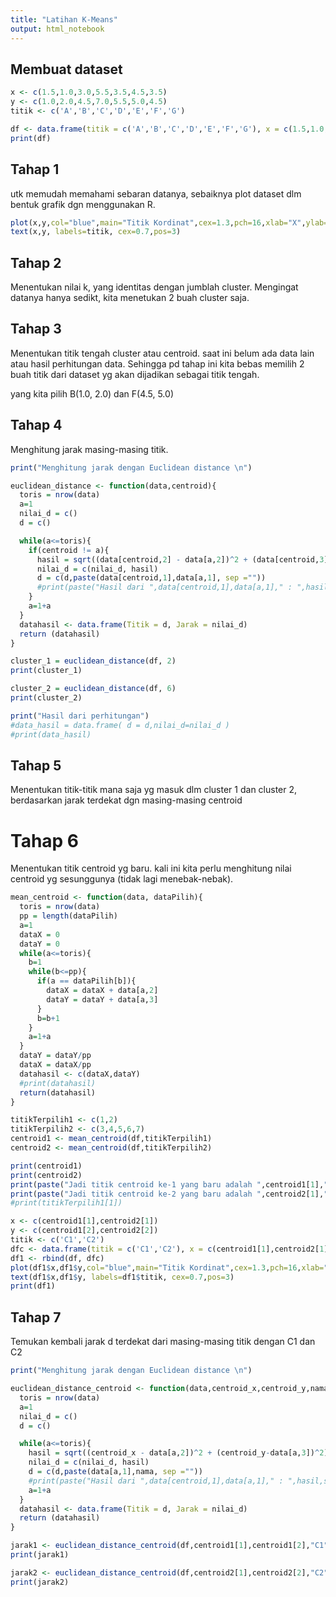 ```yaml
---
title: "Latihan K-Means"
output: html_notebook
---
```


## Membuat dataset
```r
x <- c(1.5,1.0,3.0,5.5,3.5,4.5,3.5)
y <- c(1.0,2.0,4.5,7.0,5.5,5.0,4.5)
titik <- c('A','B','C','D','E','F','G')

df <- data.frame(titik = c('A','B','C','D','E','F','G'), x = c(1.5,1.0,3.0,5.5,3.5,4.5,3.5), y = c(1.0,2.0,4.5,7.0,5.5,5.0,4.5))
print(df)
```

## Tahap 1
utk memudah memahami sebaran datanya, sebaiknya plot dataset dlm bentuk grafik dgn menggunakan R.
```r
plot(x,y,col="blue",main="Titik Kordinat",cex=1.3,pch=16,xlab="X",ylab="Y")
text(x,y, labels=titik, cex=0.7,pos=3)
```
## Tahap 2
Menentukan nilai k, yang identitas dengan jumblah cluster. Mengingat datanya hanya sedikt, kita menetukan 2 buah cluster saja.

## Tahap 3
Menentukan titik tengah cluster atau centroid. saat ini belum ada data lain atau hasil perhitungan data. Sehingga pd tahap ini kita bebas memilih 2 buah titik dari dataset yg akan dijadikan sebagai titik tengah.

yang kita pilih B(1.0, 2.0) dan F(4.5, 5.0)


## Tahap 4
Menghitung jarak masing-masing titik.
```r

print("Menghitung jarak dengan Euclidean distance \n")

euclidean_distance <- function(data,centroid){
  toris = nrow(data)
  a=1
  nilai_d = c()
  d = c()

  while(a<=toris){
    if(centroid != a){
      hasil = sqrt((data[centroid,2] - data[a,2])^2 + (data[centroid,3]-data[a,3])^2)
      nilai_d = c(nilai_d, hasil)
      d = c(d,paste(data[centroid,1],data[a,1], sep =""))
      #print(paste("Hasil dari ",data[centroid,1],data[a,1]," : ",hasil,sep=""))
    }
    a=1+a
  }
  datahasil <- data.frame(Titik = d, Jarak = nilai_d)
  return (datahasil)
}


```
```r
cluster_1 = euclidean_distance(df, 2)
print(cluster_1)
```
```r
cluster_2 = euclidean_distance(df, 6)
print(cluster_2)
```

```r
print("Hasil dari perhitungan")
#data_hasil = data.frame( d = d,nilai_d=nilai_d )
#print(data_hasil)
```


## Tahap 5
Menentukan titik-titik mana saja yg masuk dlm cluster 1 dan cluster 2, berdasarkan jarak terdekat dgn masing-masing centroid

# Tahap 6
Menentukan titik centroid yg baru. kali ini kita perlu menghitung nilai centroid yg sesunggunya (tidak lagi menebak-nebak).
```r

mean_centroid <- function(data, dataPilih){
  toris = nrow(data)
  pp = length(dataPilih)
  a=1
  dataX = 0
  dataY = 0
  while(a<=toris){
    b=1
    while(b<=pp){
      if(a == dataPilih[b]){
        dataX = dataX + data[a,2]
        dataY = dataY + data[a,3]
      }
      b=b+1
    }
    a=1+a
  }
  dataY = dataY/pp
  dataX = dataX/pp
  datahasil <- c(dataX,dataY)
  #print(datahasil)
  return(datahasil)
}
```

```r
titikTerpilih1 <- c(1,2)
titikTerpilih2 <- c(3,4,5,6,7)
centroid1 <- mean_centroid(df,titikTerpilih1)
centroid2 <- mean_centroid(df,titikTerpilih2)

print(centroid1)
print(centroid2)
print(paste("Jadi titik centroid ke-1 yang baru adalah ",centroid1[1]," , ",centroid1[2]," , ","sebut saja C1",sep=""))
print(paste("Jadi titik centroid ke-2 yang baru adalah ",centroid2[1]," , ",centroid2[2]," , ","sebut saja C2",sep=""))
#print(titikTerpilih1[1])
```
```r
x <- c(centroid1[1],centroid2[1])
y <- c(centroid1[2],centroid2[2])
titik <- c('C1','C2')
dfc <- data.frame(titik = c('C1','C2'), x = c(centroid1[1],centroid2[1]), y = c(centroid1[2],centroid2[2]))
df1 <- rbind(df, dfc)
plot(df1$x,df1$y,col="blue",main="Titik Kordinat",cex=1.3,pch=16,xlab="X",ylab="Y")
text(df1$x,df1$y, labels=df1$titik, cex=0.7,pos=3)
print(df1)
```
## Tahap 7
Temukan kembali jarak d terdekat dari masing-masing titik dengan C1 dan C2 

```r

print("Menghitung jarak dengan Euclidean distance \n")

euclidean_distance_centroid <- function(data,centroid_x,centroid_y,nama){
  toris = nrow(data)
  a=1
  nilai_d = c()
  d = c()

  while(a<=toris){
    hasil = sqrt((centroid_x - data[a,2])^2 + (centroid_y-data[a,3])^2)
    nilai_d = c(nilai_d, hasil)
    d = c(d,paste(data[a,1],nama, sep =""))
    #print(paste("Hasil dari ",data[centroid,1],data[a,1]," : ",hasil,sep=""))
    a=1+a
  }
  datahasil <- data.frame(Titik = d, Jarak = nilai_d)
  return (datahasil)
}
```

```r
jarak1 <- euclidean_distance_centroid(df,centroid1[1],centroid1[2],"C1")
print(jarak1)
```
```r
jarak2 <- euclidean_distance_centroid(df,centroid2[1],centroid2[2],"C2")
print(jarak2)
```






























